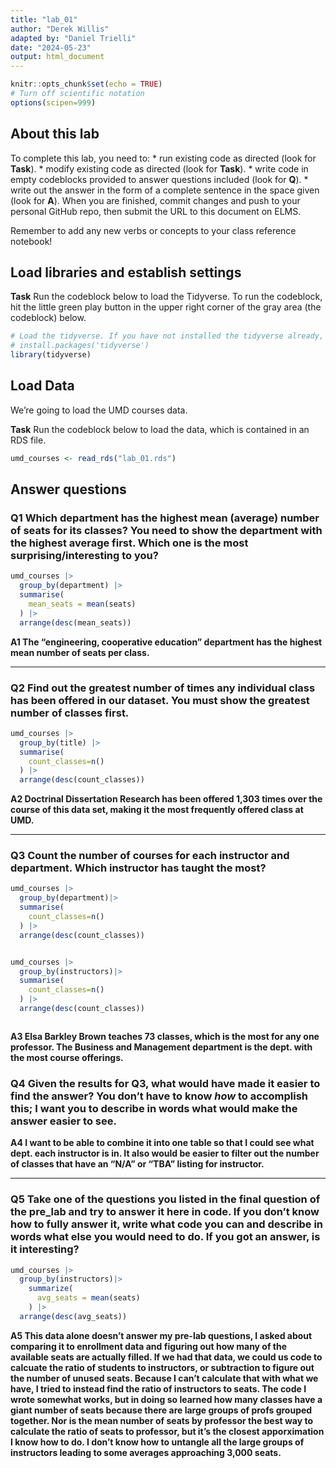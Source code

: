 ```yaml
---
title: "lab_01"
author: "Derek Willis"
adapted by: "Daniel Trielli"
date: "2024-05-23"
output: html_document
---
```


```r
knitr::opts_chunk$set(echo = TRUE)
# Turn off scientific notation
options(scipen=999)
```

## About this lab

To complete this lab, you need to: \* run existing code as directed (look for **Task**). \* modify existing code as directed (look for **Task**). \* write code in empty codeblocks provided to answer questions included (look for **Q**). \* write out the answer in the form of a complete sentence in the space given (look for **A**). When you are finished, commit changes and push to your personal GitHub repo, then submit the URL to this document on ELMS.

Remember to add any new verbs or concepts to your class reference notebook!

## Load libraries and establish settings

**Task** Run the codeblock below to load the Tidyverse. To run the codeblock, hit the little green play button in the upper right corner of the gray area (the codeblock) below.

```r
# Load the tidyverse. If you have not installed the tidyverse already, remove the # from the next line and run it first.  
# install.packages('tidyverse')
library(tidyverse)
```

## Load Data

We're going to load the UMD courses data.

**Task** Run the codeblock below to load the data, which is contained in an RDS file.

```r
umd_courses <- read_rds("lab_01.rds")
```

## Answer questions

### **Q1** Which department has the highest mean (average) number of seats for its classes? You need to show the department with the highest average first. Which one is the most surprising/interesting to you?

```r
umd_courses |>
  group_by(department) |>
  summarise(
    mean_seats = mean(seats)
  ) |>
  arrange(desc(mean_seats))

```

**A1 The "engineering, cooperative education" department has the highest mean number of seats per class.**

------------------------------------------------------------------------

### **Q2** Find out the greatest number of times any individual class has been offered in our dataset. You must show the greatest number of classes first.

```r
umd_courses |>
  group_by(title) |>
  summarise(
    count_classes=n()
  ) |>
  arrange(desc(count_classes))
```

**A2 Doctrinal Dissertation Research has been offered 1,303 times over the course of this data set, making it the most frequently offered class at UMD.**

------------------------------------------------------------------------

### **Q3** Count the number of courses for each instructor and department. Which instructor has taught the most?

```r
umd_courses |>
  group_by(department)|>
  summarise(
    count_classes=n()
  ) |>
  arrange(desc(count_classes))


umd_courses |>
  group_by(instructors)|>
  summarise(
    count_classes=n()
  ) |>
  arrange(desc(count_classes))



```

**A3 Elsa Barkley Brown teaches 73 classes, which is the most for any one professor. The Business and Management department is the dept. with the most course offerings.**

### **Q4** Given the results for Q3, what would have made it easier to find the answer? You don't have to know *how* to accomplish this; I want you to describe in words what would make the answer easier to see.

**A4 I want to be able to combine it into one table so that I could see what dept. each instructor is in. It also would be easier to filter out the number of classes that have an "N/A" or "TBA" listing for instructor.**

------------------------------------------------------------------------

### **Q5** Take one of the questions you listed in the final question of the pre_lab and try to answer it here in code. If you don't know how to fully answer it, write what code you can and describe in words what else you would need to do. If you got an answer, is it interesting?

```r
umd_courses |>
  group_by(instructors)|>
    summarize(
      avg_seats = mean(seats)
    ) |>
  arrange(desc(avg_seats))

```

**A5 This data alone doesn't answer my pre-lab questions, I asked about comparing it to enrollment data and figuring out how many of the available seats are actually filled. If we had that data, we could us code to calcuate the ratio of students to instructors, or subtraction to figure out the number of unused seats. Because I can't calculate that with what we have, I tried to instead find the ratio of instructors to seats. The code I wrote somewhat works, but in doing so learned how many classes have a giant number of seats because there are large groups of profs grouped together. Nor is the mean number of seats by professor the best way to calculate the ratio of seats to professor, but it's the closest apporximation I know how to do. I don't know how to untangle all the large groups of instructors leading to some averages approaching 3,000 seats.**
